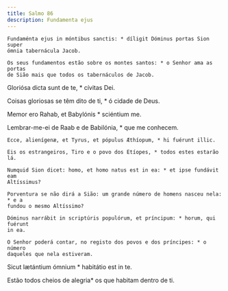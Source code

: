 ```yaml
---
title: Salmo 86
description: Fundamenta ejus
---
```


<div class="side-by-side not-content">

    Fundaménta ejus in móntibus sanctis: * díligit Dóminus portas Sion super
    ómnia tabernácula Jacob.

    Os seus fundamentos estão sobre os montes santos: * o Senhor ama as portas
    de Sião mais que todos os tabernáculos de Jacob.

Gloriósa dicta sunt de te, * cívitas Dei.

Coisas gloriosas se têm dito de ti, * ó cidade de Deus.

Memor ero Rahab, et Babylónis * sciéntium me.

Lembrar-me-ei de Raab e de Babilónia, * que me conhecem.

    Ecce, alienígenæ, et Tyrus, et pópulus Æthíopum, * hi fuérunt illic.

    Eis os estrangeiros, Tiro e o povo dos Etíopes, * todos estes estarão lá.

    Numquid Sion dicet: homo, et homo natus est in ea: * et ipse fundávit eam
    Altíssimus?

    Porventura se não dirá a Sião: um grande número de homens nasceu nela: * e a
    fundou o mesmo Altíssimo?

    Dóminus narrábit in scriptúris populórum, et príncipum: * horum, qui fuérunt
    in ea.

    O Senhor poderá contar, no registo dos povos e dos príncipes: * o número
    daqueles que nela estiveram.

Sicut lætántium ómnium * habitátio est in te.

Estão todos cheios de alegria* os que habitam dentro de ti.

</div>
